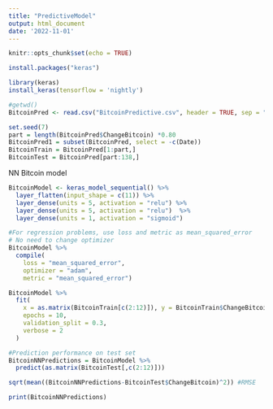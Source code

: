 ```yaml
---
title: "PredictiveModel"
output: html_document
date: '2022-11-01'
---
```


```r
knitr::opts_chunk$set(echo = TRUE)
```

```r
install.packages("keras")
```

```r
library(keras)
install_keras(tensorflow = 'nightly')
```

```r
#getwd()
BitcoinPred <- read.csv("BitcoinPredictive.csv", header = TRUE, sep = ",")
```



```r
set.seed(7)
part = length(BitcoinPred$ChangeBitcoin) *0.80
BitcoinPred1 = subset(BitcoinPred, select = -c(Date))
BitcoinTrain = BitcoinPred[1:part,]
BitcoinTest = BitcoinPred[part:138,]

```


NN Bitcoin model
```r
BitcoinModel <- keras_model_sequential() %>% 
  layer_flatten(input_shape = c(11)) %>% 
  layer_dense(units = 5, activation = "relu") %>% 
  layer_dense(units = 5, activation = "relu")  %>%
  layer_dense(units = 1, activation = "sigmoid")
```

```r
#For regression problems, use loss and metric as mean_squared_error
# No need to change optimizer
BitcoinModel %>% 
  compile(
    loss = "mean_squared_error",
    optimizer = "adam",
    metric = "mean_squared_error")

BitcoinModel %>% 
  fit(
    x = as.matrix(BitcoinTrain[c(2:12)]), y = BitcoinTrain$ChangeBitcoin,
    epochs = 10,
    validation_split = 0.3,
    verbose = 2
  )
```

```r
#Prediction performance on test set
BitcoinNNPredictions = BitcoinModel %>% 
  predict(as.matrix(BitcoinTest[,c(2:12)]))

sqrt(mean((BitcoinNNPredictions-BitcoinTest$ChangeBitcoin)^2)) #RMSE
```

```r
print(BitcoinNNPredictions)
```






